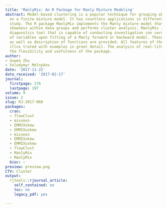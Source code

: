 ```yaml
---
title: 'ManlyMix: An R Package for Manly Mixture Modeling'
abstract: Model-based clustering is a popular technique for grouping objects based
  on a finite mixture model. It has countless applications in different fields of
  study. The R package ManlyMix implements the Manly mixture model that allows modeling
  skewness within data groups and performs cluster analysis. ManlyMix is a powerful
  diagnostics tool that is capable of conducting investigation con cerning the normality
  of variables upon fitting of a Manly forward or backward model. Theoretical foundations
  as well as description of functions are provided. All features of the package are
  illus trated with examples in great detail. The analysis of real-life datasets demonstrates
  the flexibility and usefulness of the package.
author:
- Xuwen Zhu
- Volodymyr Melnykov
date: '2017-11-22'
date_received: '2017-02-17'
journal:
  firstpage: 176
  lastpage: 197
volume: 9
issue: 2
slug: RJ-2017-060
packages:
  cran:
  - flowClust
  - mixsmsn
  - EMMIXskew
  - EMMIXuskew
  - mixsmsn
  - EMMIXskew
  - EMMIXuskew
  - flowClust
  - ManlyMix
  - ManlyMix
  bioc: ~
preview: preview.png
CTV: Cluster
output:
  rjtools::rjournal_article:
    self_contained: no
    toc: no
    legacy_pdf: yes

---
```

